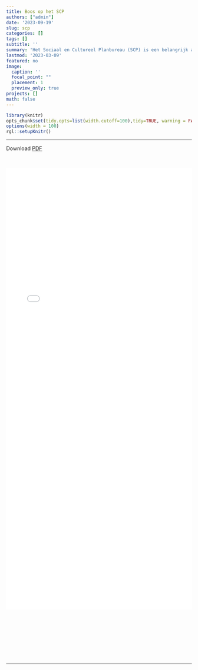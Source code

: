 ```yaml
---
title: Boos op het SCP
authors: ["admin"]
date: '2023-09-19'
slug: scp
categories: []
tags: []
subtitle: ''
summary: 'Het Sociaal en Cultureel Planbureau (SCP) is een belangrijk adviesorgaan voor het kabinet. Het zet onderbelichte onderwerpen op de politieke agenda en biedt handvatten voor beleid. Maar met het rapport [*Eigentijdse ongelijkheid*](https://www.scp.nl/publicaties/publicaties/2023/03/07/eigentijdse-ongelijkheid) slaat het SCP de plank mis. Hierin schotelt het SCP ons namelijk een arbitraire klassenstructuur voor. Daarmee lossen we de ongelijkheid niet op.'
lastmod: '2023-03-09'
featured: no
image: 
  caption: ''
  focal_point: ""
  placement: 1
  preview_only: true
projects: []
math: false
---
```



   
```r
library(knitr)
opts_chunk$set(tidy.opts=list(width.cutoff=100),tidy=TRUE, warning = FALSE, message = FALSE,comment = "#>", cache=TRUE, class.source=c("test"), class.output=c("test2"), echo=FALSE)
options(width = 100)
rgl::setupKnitr()
```


----

Download [PDF](./plots/VK09032023.pdf)  

<br>

![](./plots/VK09032023.pdf){width="100%" height=1200px}

<br><br><br><br><br><br><br>

---  


